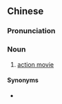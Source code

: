 {{also|动作电影}}
==Chinese==
{{zh-forms|s=动作电影|type=22}}

===Pronunciation===
{{zh-pron
|m=dòngzuò diànyǐng
|cat=n
}}

===Noun===
{{zh-noun}}

# [[action movie]]

====Synonyms====
* {{zh-l|動作片}}

{{zh-cat|Film}}